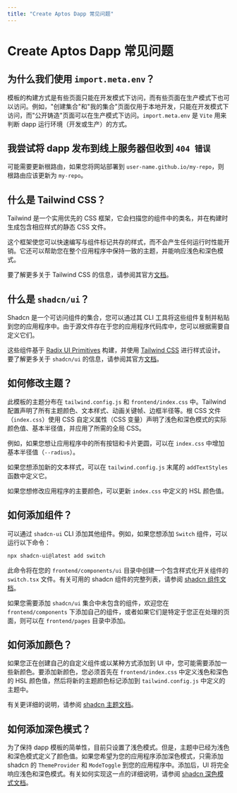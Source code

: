 ```yaml
---
title: "Create Aptos Dapp 常见问题"
---
```


# Create Aptos Dapp 常见问题

## 为什么我们使用 `import.meta.env`？

模板的构建方式是有些页面只能在开发模式下访问，而有些页面在生产模式下也可以访问。例如，"创建集合"和"我的集合"页面仅用于本地开发，只能在开发模式下访问，而"公开铸造"页面可以在生产模式下访问。`import.meta.env` 是 `Vite` 用来判断 dapp 运行环境（开发或生产）的方式。

## 我尝试将 dapp 发布到线上服务器但收到 `404 错误`

可能需要更新根路由，如果您将网站部署到 `user-name.github.io/my-repo`，则根路由应该更新为 `my-repo`。

## 什么是 Tailwind CSS？

Tailwind 是一个实用优先的 CSS 框架，它会扫描您的组件中的类名，并在构建时生成包含相应样式的静态 CSS 文件。

这个框架使您可以快速编写与组件标记共存的样式，而不会产生任何运行时性能开销。它还可以帮助您在整个应用程序中保持一致的主题，并能响应浅色和深色模式。

要了解更多关于 Tailwind CSS 的信息，请参阅其官方[文档](https://tailwindcss.com/docs/utility-first)。

## 什么是 `shadcn/ui`？

Shadcn 是一个可访问组件的集合，您可以通过其 CLI 工具将这些组件复制并粘贴到您的应用程序中。由于源文件存在于您的应用程序代码库中，您可以根据需要自定义它们。

这些组件基于 [Radix UI Primitives](https://www.radix-ui.com/primitives) 构建，并使用 [Tailwind CSS](https://tailwindcss.com/) 进行样式设计。要了解更多关于 `shadcn/ui` 的信息，请参阅其官方[文档](https://ui.shadcn.com/docs)。

## 如何修改主题？

此模板的主题分布在 `tailwind.config.js` 和 `frontend/index.css` 中。Tailwind 配置声明了所有主题颜色、文本样式、动画关键帧、边框半径等。根 CSS 文件（`index.css`）使用 CSS 自定义属性（CSS 变量）声明了浅色和深色模式的实际颜色值、基本半径值，并应用了所需的全局 CSS。

例如，如果您想让应用程序中的所有按钮和卡片更圆，可以在 `index.css` 中增加基本半径值（`--radius`）。

如果您想添加新的文本样式，可以在 `tailwind.config.js` 末尾的 `addTextStyles` 函数中定义它。

如果您想修改应用程序的主要颜色，可以更新 `index.css` 中定义的 HSL 颜色值。

## 如何添加组件？

可以通过 `shadcn-ui` CLI 添加其他组件。例如，如果您想添加 `Switch` 组件，可以运行以下命令：

```bash filename="Terminal"
npx shadcn-ui@latest add switch
```

此命令将在您的 `frontend/components/ui` 目录中创建一个包含样式化开关组件的 `switch.tsx` 文件。有关可用的 shadcn 组件的完整列表，请参阅 [shadcn 组件文档](https://ui.shadcn.com/docs/components)。

如果您需要添加 `shadcn/ui` 集合中未包含的组件，欢迎您在 `frontend/components` 下添加自己的组件，或者如果它们是特定于您正在处理的页面，则可以在 `frontend/pages` 目录中添加。

## 如何添加颜色？

如果您正在创建自己的自定义组件或以某种方式添加到 UI 中，您可能需要添加一些新颜色。要添加新颜色，您必须首先在 `frontend/index.css` 中定义浅色和深色的 HSL 颜色值，然后将新的主题颜色标记添加到 `tailwind.config.js` 中定义的主题中。

有关更详细的说明，请参阅 [shadcn 主题文档](https://ui.shadcn.com/docs/theming)。

## 如何添加深色模式？

为了保持 dapp 模板的简单性，目前只设置了浅色模式。但是，主题中已经为浅色和深色模式定义了颜色值。如果您希望为您的应用程序添加深色模式，只需添加 shadcn 的 `ThemeProvider` 和 `ModeToggle` 到您的应用程序中。添加后，UI 将完全响应浅色和深色模式。有关如何实现这一点的详细说明，请参阅 [shadcn 深色模式文档](https://ui.shadcn.com/docs/dark-mode/vite)。 
